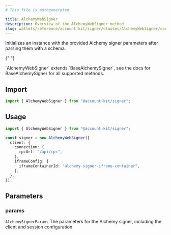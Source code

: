 ```yaml
---
# This file is autogenerated

title: AlchemyWebSigner
description: Overview of the AlchemyWebSigner method
slug: wallets/reference/account-kit/signer/classes/AlchemyWebSigner/constructor
---
```


Initializes an instance with the provided Alchemy signer parameters after parsing them with a schema.

{" "}

<Note>
  `AlchemyWebSigner` extends `BaseAlchemySigner`, see the docs for
  BaseAlchemySigner for all supported methods.
</Note>

## Import

```ts
import { AlchemyWebSigner } from "@account-kit/signer";
```

## Usage

```ts
import { AlchemyWebSigner } from "@account-kit/signer";

const signer = new AlchemyWebSigner({
  client: {
    connection: {
      rpcUrl: "/api/rpc",
    },
    iframeConfig: {
      iframeContainerId: "alchemy-signer-iframe-container",
    },
  },
});
```

## Parameters

### params

`AlchemySignerParams`
The parameters for the Alchemy signer, including the client and session configuration
